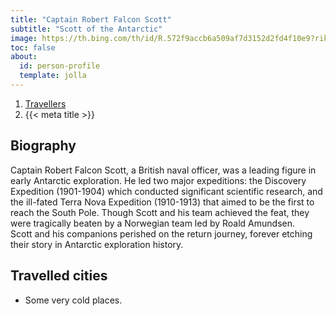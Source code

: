 ```yaml
---
title: "Captain Robert Falcon Scott"
subtitle: "Scott of the Antarctic"
image: https://th.bing.com/th/id/R.572f9accb6a509af7d3152d2fd4f10e9?rik=uhCyyqkqiogWOA&riu=http%3a%2f%2filarge.lisimg.com%2fimage%2f3380976%2f1118full-robert-falcon-scott.jpg&ehk=bJsqwiRSI5bK6DOpk7JnpeixL2JQK7h2x77uQxalUNs%3d&risl=&pid=ImgRaw&r=0
toc: false
about:
  id: person-profile
  template: jolla
---
```


```{=html}
<nav aria-label="breadcrumb">
  <ol class="breadcrumb">
    <li class="breadcrumb-item"><a href="../travellers.html">Travellers</a></li>
    <li class="breadcrumb-item active" aria-current="page">{{< meta title >}}</li>
  </ol>
</nav>
```

:::{#person-profile}
:::

## Biography

Captain Robert Falcon Scott, a British naval officer, was a leading figure in early Antarctic exploration. 
                                He led two major expeditions: the Discovery Expedition (1901-1904) which conducted significant scientific research, and the ill-fated Terra Nova Expedition (1910-1913) that aimed to be the first to reach the South Pole. Though Scott and his team achieved the feat, they were tragically beaten by a Norwegian team led by Roald Amundsen.  
                                Scott and his companions perished on the return journey, forever etching their story in Antarctic exploration history.

## Travelled cities

- Some very cold places.
